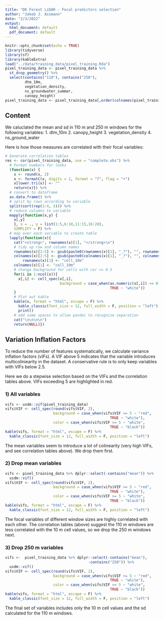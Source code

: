 ```yaml
---
title: "DK Forest LiDAR - Focal predictors selection"
author: "Jakob J. Assmann"
date: "2/3/2022"
output:
  html_document: default
  pdf_document: default
---
```


```r
knitr::opts_chunk$set(echo = TRUE)
library(tidyverse)
library(sf)
library(kableExtra)
load("../data/training_data/pixel_training.Rda")
pixel_training_data <- pixel_training_data %>%
  st_drop_geometry() %>%
  select(contains("110"), contains("250"),
         dtm_10m,
         vegetation_density,
         ns_groundwater_summer,
         canopy_height)
pixel_training_data <- pixel_training_data[,order(colnames(pixel_training_data))]
```

## Content

We caluclated the mean and sd in 110 m and 250 m windows for the following variables:
1. dtm_10m
2. canopy_height
3. vegetation_density
4. ns_ground_water

Here is how those measures are correlated with their focal variables:

```r
# Generate correlation tables
res <- cor(pixel_training_data, use = "complete.obs") %>% 
  # Format numbers for looks
  (function(x) {
    x <- round(x, 2)
    x <- formatC(x, digits = 2, format = "f", flag = "+")
    x[lower.tri(x)] <- ""
    return(x)}) %>%
  # convert to dataframe
  as.data.frame() %>%
  # split by rows according to variable
  split(sort(rep(1:4, 5))) %>%
  # reduce columns to variable
  mapply(function(x,y) {
    x[,y]
    }, x = ., y = list(1:5,6:10,11:15,16:20),
    SIMPLIFY = F) %>%
  # map over each variable to create table
  lapply(function(x){
    cat("<strong>", rownames(x)[1], "</strong>\n")
    # tidy up row and column names
    rownames(x)[2:5] <- gsub(paste0(rownames(x)[1], "_?"), "", rownames(x)[2:5])
    colnames(x)[2:5] <- gsub(paste0(colnames(x)[1], "_?"), "", colnames(x)[2:5])
        rownames(x)[1] <- "cell_10m"
    colnames(x)[1] <- "cell_10m"
    # change background for cells with cor <= 0.5
    for(i in 1:ncol(x)){
      x[,i] <- cell_spec(x[,i], 
                         background = case_when(as.numeric(x[,i]) <= 0.5 ~ "lightgreen",
                                                TRUE ~ "white"))
    }
    # Plot out kable
    kable(x, format = "html", escape = F) %>%
      kable_classic(font_size = 12, full_width = F, position = "left") %>%
      print()
    # add some spaces to allow pandoc to recognise separation
    cat("\n\n\n\n")
    return(NULL)})
```

## Variation Inflation Factors

To reduce the number of features systematically, we calculate variance inflation
factors (vIFs). A VIF above 5 indicates that the variable introduces multicoliniearity
in the dataset. A conservative rule is to only keep variables with VIFs below 2.5.

Here we do a stepwise selection based on the VIFs and the correlation tables above. 
VIFs exceeding 5 are highlighted in red. 

### 1) All variables

``` r
vifs <- usdm::vif(pixel_training_data)
vifs$VIF <- cell_spec(round(vifs$VIF, 2),
                      background = case_when(vifs$VIF >= 5 ~ "red",
                                                TRUE ~ "white"),
                      color = case_when(vifs$VIF >= 5 ~ "white",
                                                TRUE ~ "black"))
kable(vifs, format = "html", escape = F) %>%
  kable_classic(font_size = 12, full_width = F, position = "left")

```

The mean variables seem to introduce a lot of colinearity (very high VIFs,
and see correlation tables above). We drop them first. 

### 2) Drop mean variables

``` r
vifs <- pixel_training_data %>% dplyr::select(-contains("mean")) %>% 
  usdm::vif() 
vifs$VIF <- cell_spec(round(vifs$VIF, 2),
                      background = case_when(vifs$VIF >= 5 ~ "red",
                                                TRUE ~ "white"),
                      color = case_when(vifs$VIF >= 5 ~ "white",
                                                TRUE ~ "black"))
kable(vifs, format = "html", escape = F) %>%
  kable_classic(font_size = 12, full_width = F, position = "left")
```

The focal variables of different window sizes are highly correlated with each
other. The correlation tables (above) suggest the 110 m windows are less correlated
with the 10 m cell values, so we drop the 250 m windows next. 

### 3) Drop 250 m variables

``` r
vifs <-  pixel_training_data %>% dplyr::select(-contains("mean"),
                                      -contains("250")) %>% 
  usdm::vif()
vifs$VIF <- cell_spec(round(vifs$VIF, 2),
                      background = case_when(vifs$VIF >= 5 ~ "red",
                                                TRUE ~ "white"),
                      color = case_when(vifs$VIF >= 5 ~ "white",
                                                TRUE ~ "black"))
kable(vifs, format = "html", escape = F) %>%
  kable_classic(font_size = 12, full_width = F, position = "left")

```

The final set of variables includes only the 10 m cell values and the sd calculated
for the 110 m windows. 